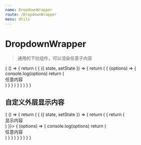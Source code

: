 ```yaml
---
name: DropdownWrapper
route: /DropdownWrapper
menu: Utils
---
```



# DropdownWrapper

> 通用的下拉组件，可以渲染任意子内容

<PropsTable of={DropdownWrapper} />

<Playground>
  {
    () => {
      return (
        <State initial={{}}>
        {
          ({ state, setState }) => {
            return (
              <DropdownWrapper menuTitle="标题">
                {
                  (options) => {
                    console.log(options)
                    return (
                      <div className="p10" style={{width: 400}}>
                        任意内容
                      </div>
                    )
                  }
                }
              </DropdownWrapper>
            )
          }
        }
        </State>
      )
    }
  }
</Playground>

## 自定义外层显示内容

<Playground>
  {
    () => {
      return (
        <State initial={{}}>
        {
          ({ state, setState }) => {
            return (
              <DropdownWrapper menuWrapper={() => {
                return (
                  <div>显示内容</div>
                )
              }}>
                {
                  (options) => {
                    console.log(options)
                    return (
                      <div className="p10" style={{width: 400}}>
                        任意内容
                      </div>
                    )
                  }
                }
              </DropdownWrapper>
            )
          }
        }
        </State>
      )
    }
  }
</Playground>
